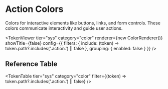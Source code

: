 
<Meta title="Token Reference/Semantic/Colors/Action" />

# Action Colors

Colors for interactive elements like buttons, links, and form controls. These colors communicate interactivity and guide user actions.

<TokenSystemWrapper>

<TokenViewer 
  tier="sys" 
  category="color"
  renderer={new ColorRenderer()}
  showTitle={false}
  config={{
    filters: {
      include: (token) => token.path?.includes('.action.') || false
    },
    grouping: {
      enabled: false
    }
  }}
/>

## Reference Table

<TokenTable tier="sys" category="color" filter={(token) => token.path?.includes('.action.') || false} />

</TokenSystemWrapper>